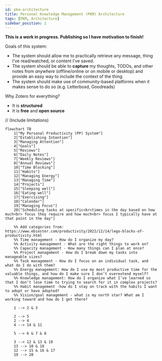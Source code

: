 ```yaml
---
id: pkm-architecture
title: Personal Knowledge Management (PKM) Architecture
tags: [PKM, Architecture]
sidebar_position: 2
---
```



**This is a work in progress. Publishing so I have motivation to finish!**

Goals of this system:

- The system should allow me to practically retrieve any message, thing I've read/watched, or content I've saved.
- The system should be able to **capture** my thoughts, TODOs, and other notes from _anywhere_ (offline/online or on mobile or desktop) and provide an easy way to include the context of the thing
- The system should make use of community-based platforms when it makes sense to do so (e.g. Letterboxd, Goodreads)

Why Zotero for everything?

- It is **structured**
- It is **free** and **open source**

// (Include limitations)

```mermaid
flowchart TB
	1["My Personal Productivity (PP) System"]
	2["Establishing Intention"]
	3["Managing Attention"]
	4["Goals"]
	5["Reviews"]
	6["Daily Notes"]
	7["Weekly Reviews"]
	8["Annual Reviews"]
	10["Time Blocking"]
	11["Habits"]
	12["Managing Energy"]
	13["Managing Time"]
	14["Projects"]
	15["Sleeping well"]
	16["Eating well"]
	17["Exercising"]
	18["Calendar"]
	19["Managing Focus"]
	20["Scheduling tasks at specific<br>times in the day based on how much<br> focus they require and how much<br> focus I typically have at that point in the day"]

	%% Add categories from: https://www.ebiester.com/productivity/2022/12/14/lego-blocks-of-productivity.html
	%% Time management - How do I organize my day?
	%% Activity management - What are the right things to work on?
	%% Capacity management - How many things can I plan at once?
	%% Project management - How do I break down my tasks into manageable sizes?
	%% Task management - How do I focus on an individual task, and what do I do with them?
	%% Energy management: How do I use my most productive time for the valuable things, and how do I make sure I don’t overextend myself?
	%% Knowledge management: How do I organize what I’ve learned so that I don’t lose time to trying to search for it in complex projects?
	%% Habit management -how do I stay on track with the habits I want to adopt or have adopted?
	%% Vision/goal management - what is my north star? What am I working toward and how do I get there?

	1 --> 2 & 3

	2 --> 5
	2 --> 4
	4 --> 14 & 11

	5 --> 6 & 7 & 8

	3 --> 12 & 13 & 19
	13 --> 10 & 18
	12 --> 15 & 16 & 17
	19 --> 20
```

<Drawio content={pkmArchitecture} />
